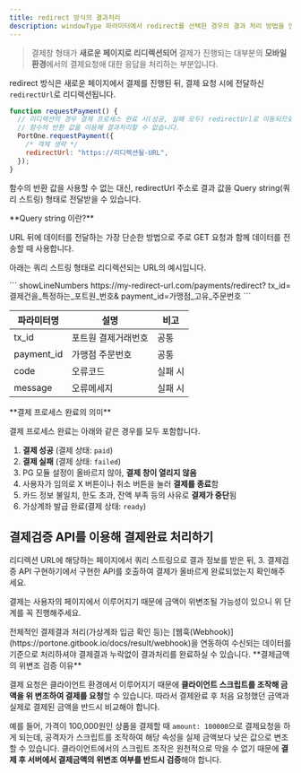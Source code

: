```yaml
---
title: redirect 방식의 결과처리
description: windowType 파라미터에서 redirect를 선택한 경우의 결과 처리 방법을 안내합니다.
---
```





> 결제창 형태가 **새로운 페이지로 리디렉션되어** 결제가 진행되는 대부분의 **모바일 환경**에서의 결제요청애 대한 응답을 처리하는 부분입니다.

redirect 방식은 새로운 페이지에서 결제를 진행된 뒤, 결제 요청 시에 전달하신 `redirectUrl`로 리디렉션됩니다.

```javascript
function requestPayment() {
  // 리디렉션의 경우 결제 프로세스 완료 시(성공, 실패 모두) redirectUrl로 이동되므로
  // 함수의 반환 값을 이용해 결과처리할 수 없습니다.
  PortOne.requestPayment({
    /* 객체 생략 */
    redirectUrl: "https://리디렉션될-URL",
  });
}
```

함수의 반환 값을 사용할 수 없는 대신, redirectUrl 주소로 결과 값을 Query string(쿼리 스트링) 형태로 전달받을 수 있습니다.

<Hint style="info">
**Query string 이란?**

URL 뒤에 데이터를 전달하는 가장 단순한 방법으로 주로 GET 요청과 함께 데이터를 전송할 때 사용합니다.

</Hint>

아래는 쿼리 스트링 형태로 리디렉션되는 URL의 예시입니다.

<Tabs>
<Tab title="결제 프로세스 완료 (결제 실패 / 가상계좌 발급 포함)">
``` showLineNumbers
https://my-redirect-url.com/payments/redirect?
  tx_id=결제건을_특정하는_포트원_번호&
  payment_id=가맹점_고유_주문번호
```


</Tab>
</Tabs>

| 파라미터명       | 설명          | 비고   |
| ----------- | ----------- | ---- |
| tx\_id      | 포트원 결제거래번호 | 공통   |
| payment\_id | 가맹점 주문번호    | 공통   |
| code        | 오류코드        | 실패 시 |
| message     | 오류메세지       | 실패 시 |

<Hint style="info">
**결제 프로세스 완료의 의미**

결제 프로세스 완료는 아래와 같은 경우를 모두 포함합니다.

1. **결제 성공** (결제 상태: `paid`)
2. **결제 실패** (결제 상태: `failed`)
3. PG 모듈 설정이 올바르지 않아, **결제 창이 열리지 않음**
4. 사용자가 임의로 X 버튼이나 취소 버튼을 눌러 **결제를 종료**함
5. 카드 정보 불일치, 한도 초과, 잔액 부족 등의 사유로 **결제가 중단**됨
6. 가상계좌 발급 완료(결제 상태: `ready`)

</Hint>

## 결제검증 API를 이용해 결제완료 처리하기

리디렉션 URL에 해당하는 페이지에서 쿼리 스트링으로 결과 정보를 받은 뒤, 3. 결제검증 API 구현하기에서 구현한 API를 호출하여 결제가 올바르게 완료되었는지 확인해주세요.

결제는 사용자의 페이지에서 이루어지기 때문에 금액이 위변조될 가능성이 있으니 위 단계를 꼭 진행해주세요.

<Hint style="info">
전체적인 결제결과 처리(가상계좌 입금 확인 등)는 [웹훅(Webhook)](https://portone.gitbook.io/docs/result/webhook)을 연동하여 수신되는 데이터를 기준으로 처리하셔야 결제결과 누락없이 결과처리를 완료하실 수 있습니다.

</Hint>

<Hint style="warning">
**결제금액의 위변조 검증 이유**

결제 요청은 클라이언트 환경에서 이루어지기 때문에 **클라이언트 스크립트를 조작해 금액을 위 변조하여 결제를 요청**할 수 있습니다. 따라서 결제완료 후 처음 요청했던 금액과 실제로 결제된 금액을 반드시 비교해야 합니다.

예를 들어, 가격이 100,000원인 상품을 결제할 때 `amount: 100000`으로 결제요청을 하게 되는데, 공격자가 스크립트를 조작하여 해당 속성을 실제 금액보다 낮은 값으로 변조할 수 있습니다. 클라이언트에서의 스크립트 조작은 원천적으로 막을 수 없기 때문에 **결제 후 서버에서 결제금액의 위변조 여부를 반드시 검증**해야 합니다.

</Hint>
